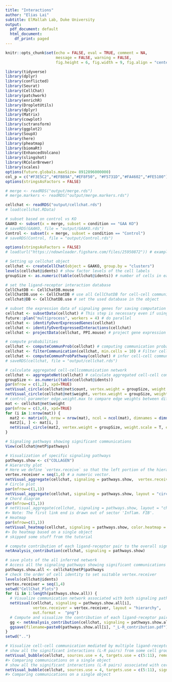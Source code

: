 ```yaml
---
title: "Interactions"
author: "Elias Lai"
subtitle: ElMallah Lab, Duke University
output:
  pdf_document: default
  html_document:
    df_print: paged
---
```


```r
knitr::opts_chunk$set(echo = FALSE, eval = TRUE, comment = NA, 
                      message = FALSE, warning = FALSE,
                      fig.height = 6, fig.width = 9, fig.align = "center")
```

```r
library(tidyverse)
library(dplyr)
library(conflicted)
library(Seurat)
library(CellChat)
library(patchwork)
library(enrichR)
library(DropletUtils)
library(dplyr)
library(Matrix)
library(cowplot)
library(sctransform)
library(ggplot2)
library(SoupX)
library(here)
library(pheatmap)
library(biomaRt)
library(EnhancedVolcano)
library(slingshot)
library(RColorBrewer)
library(scales)
options(future.globals.maxSize= 8912896000000)
col_p = c("#F3E5C2","#EFB89A","#EF8F50", "#F5731D","#FA4602","#FE5100")
options(stringsAsFactors = FALSE)

# merge <- readRDS("output/merge.rds")
# merge.markers <- readRDS("output/merge.markers.rds")

cellchat <- readRDS("output/cellchat.rds")
# load(cellchat.RData)

```

```r
# subset based on control vs KO
GAAKO <- subset(x = merge, subset = condition == "GAA KO")
# saveRDS(GAAKO, file = "output/GAAKO.rds")
Control <- subset(x = merge, subset = condition == "Control")
# saveRDS(Control, file = "output/Control.rds")
```


```r
options(stringsAsFactors = FALSE)
# load(url("https://ndownloader.figshare.com/files/25950872")) # example input for creating CellChat object

# Setting up cellchat object
cellchat <- createCellChat(object = GAAKO, group.by = "clusters")
levels(cellchat@idents) # show factor levels of the cell labels
groupSize <- as.numeric(table(cellchat@idents)) # number of cells in each cell group

# set the ligand-receptor interaction database
CellChatDB <- CellChatDB.mouse
CellChatDB.use <- CellChatDB # use all CellChatDB for cell-cell communication analysis (simply use the default CellChatDB)
cellchat@DB <- CellChatDB.use # set the used database in the object

# subset the expression data of signaling genes for saving computation cost
cellchat <- subsetData(cellchat) # This step is necessary even if using the whole database
future::plan("multiprocess", workers = 4) # do parallel
cellchat <- identifyOverExpressedGenes(cellchat)
cellchat <- identifyOverExpressedInteractions(cellchat)
cellchat <- projectData(cellchat, PPI.mouse) # project gene expression data onto PPI network (optional)

# compute probabilities
cellchat <- computeCommunProb(cellchat) # computing communication probability and infer cellular communication network
cellchat <- filterCommunication(cellchat, min.cells = 10) # Filter cell groups with few number of cells
cellchat <- computeCommunProbPathway(cellchat) # infer cell-cell communication at a signaling pathway level
# saveRDS(cellchat, file = "output/cellchat.rds")

# calculate aggregated cell-cellcommunication network
cellchat <- aggregateNet(cellchat) # calculate aggregated cell-cell communication network
groupSize <- as.numeric(table(cellchat@idents))
par(mfrow = c(1,2), xpd=TRUE)
netVisual_circle(cellchat@net$count, vertex.weight = groupSize, weight.scale = T, label.edge= F, title.name = "Number of interactions")
netVisual_circle(cellchat@net$weight, vertex.weight = groupSize, weight.scale = T, label.edge= F, title.name = "Interaction weights/strength")
# control parameter edge.weight.max to compare edge weights between different networks
mat <- cellchat@net$weight
par(mfrow = c(3,4), xpd=TRUE)
for (i in 1:nrow(mat)) {
  mat2 <- matrix(0, nrow = nrow(mat), ncol = ncol(mat), dimnames = dimnames(mat))
  mat2[i, ] <- mat[i, ]
  netVisual_circle(mat2, vertex.weight = groupSize, weight.scale = T, edge.weight.max = max(mat), title.name = rownames(mat)[i])
}

# Signaling pathways showing significant communications
View(cellchat@netP$pathways)

# Visualization of specific signaling pathways
pathways.show <- c("COLLAGEN") 
# Hierarchy plot
# Here we define `vertex.receive` so that the left portion of the hierarchy plot shows signaling to fibroblast and the right portion shows signaling to immune cells 
vertex.receiver = seq(1,4) # a numeric vector. 
netVisual_aggregate(cellchat, signaling = pathways.show,  vertex.receiver = vertex.receiver)
# Circle plot
par(mfrow=c(1,1))
netVisual_aggregate(cellchat, signaling = pathways.show, layout = "circle")
# Chord diagram
par(mfrow=c(1,1))
# netVisual_aggregate(cellchat, signaling = pathways.show, layout = "chord") # supposed to work
#> Note: The first link end is drawn out of sector 'Inflam. FIB'.
# Heatmap
par(mfrow=c(1,1))
netVisual_heatmap(cellchat, signaling = pathways.show, color.heatmap = "Reds")
#> Do heatmap based on a single object
# skipped some stuff from the tutorial

# compute contribution of each ligand-receptor pair to the overall signaling pathway and visualize cell-cell communication mediated by a single ligand-receptor pair
netAnalysis_contribution(cellchat, signaling = pathways.show)

# save plots of the all inferred network
# Access all the signaling pathways showing significant communications
pathways.show.all <- cellchat@netP$pathways
# check the order of cell identity to set suitable vertex.receiver
levels(cellchat@idents)
vertex.receiver = seq(1,4)
setwd("CellChat_Plots")
for (i in 1:length(pathways.show.all)) {
  # Visualize communication network associated with both signaling pathway and individual L-R pairs
  netVisual(cellchat, signaling = pathways.show.all[i], 
            vertex.receiver = vertex.receiver, layout = "hierarchy", 
            out.format =  "png")
  # Compute and visualize the contribution of each ligand-receptor pair to the overall signaling pathway
  gg <- netAnalysis_contribution(cellchat, signaling = pathways.show.all[i])
  ggsave(filename=paste0(pathways.show.all[i], "_L-R_contribution.pdf"), plot=gg, width = 24, height = 16, units = 'in', dpi = 300)
}
setwd("..")

# Visualize cell-cell communication mediated by multiple ligand-receptors or signaling pathways
# show all the significant interactions (L-R pairs) from some cell groups (defined by 'sources.use') to other cell groups (defined by 'targets.use')
netVisual_bubble(cellchat, sources.use = 4, targets.use = c(5:11), remove.isolate = FALSE)
#> Comparing communications on a single object
# show all the significant interactions (L-R pairs) associated with certain signaling pathways
netVisual_bubble(cellchat, sources.use = 4, targets.use = c(5:11), signaling = c("LAMININ","COLLAGEN"), remove.isolate = FALSE)
#> Comparing communications on a single object

```

```r

```












